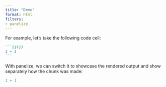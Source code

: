 ```yaml
---
title: "Demo"
format: html
filters:
- panelize
---
```


For example, let's take the following code cell:

````md
```{{r}}
1 + 1
```
````

With panelize, we can switch it to showcase the rendered output and show separately how the chunk was made:

:::{.to-panel}

```r
1 + 1
```

:::
